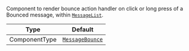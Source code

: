 Component to render bounce action handler on click or long press of a Bounced message, within [`MessageList`](../../../../ui-components/message-list.mdx).

| Type          | Default                                                         |
| ------------- | --------------------------------------------------------------- |
| ComponentType | [`MessageBounce`](../../../../ui-components/message-bounce.mdx) |
